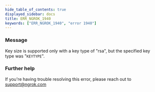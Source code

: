 ```yaml
---
hide_table_of_contents: true
displayed_sidebar: docs
title: ERR_NGROK_1940
keywords: ["ERR_NGROK_1940", "error 1940"]
---
```


### Message

Key size is supported only with a key type of "rsa", but the specified key type was "`KEYTYPE`".

### Further help

If you're having trouble resolving this error, please reach out to [support@ngrok.com](mailto:support@ngrok.com?subject=Help%20with%20ERR_NGROK_1940)
